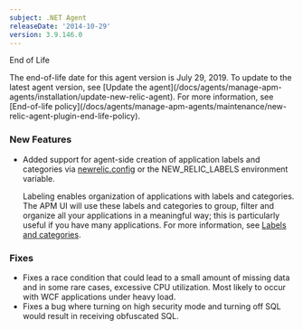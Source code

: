 ```yaml
---
subject: .NET Agent
releaseDate: '2014-10-29'
version: 3.9.146.0
---
```


End of Life

<Callout variant="important">
  The end-of-life date for this agent version is July 29, 2019. To update to the latest agent version, see [Update the agent](/docs/agents/manage-apm-agents/installation/update-new-relic-agent). For more information, see [End-of-life policy](/docs/agents/manage-apm-agents/maintenance/new-relic-agent-plugin-end-life-policy).
</Callout>

### New Features

* Added support for agent-side creation of application labels and categories via [newrelic.config](/docs/agents/net-agent/installation-configuration/net-agent-configuration#labels) or the NEW_RELIC_LABELS environment variable.

  Labeling enables organization of applications with labels and categories. The APM UI will use these labels and categories to group, filter and organize all your applications in a meaningful way; this is particularly useful if you have many applications. For more information, see [Labels and categories](/docs/apm/new-relic-apm/maintenance/labels-categories-organizing-your-apps-servers).

### Fixes

* Fixes a race condition that could lead to a small amount of missing data and in some rare cases, excessive CPU utilization. Most likely to occur with WCF applications under heavy load.
* Fixes a bug where turning on high security mode and turning off SQL would result in receiving obfuscated SQL.
